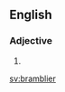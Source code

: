 ==English==

===Adjective===
{{head|en|adjective comparative form}}

# {{en-comparative of|brambly}}

[[sv:bramblier]]